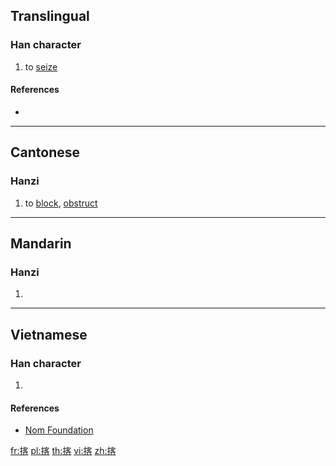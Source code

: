 ==Translingual==

===Han character===
{{Han char|rn=64|rad=手|as=09|sn=12|four=|canj=QJHR|ids=⿰扌客}}

# to [[seize]]

====References====
* {{Han ref|kx=0443.090|dkj=12367|dj=0794.090|hdz=31924.100|uh=63E2|ud=25570}}

----

==Cantonese==

===Hanzi===
{{yue-hanzi|jyut=[[kak1]]|y=kak1}}

# to [[block]], [[obstruct]]

----

==Mandarin==

===Hanzi===
{{cmn-hanzi|pin=[[ké]] ([[ke2]])|wg=k'o<sup>2</sup>}}

# {{defn|lang=cmn|sort=手09}}

----

==Vietnamese==

===Han character===
{{vi-hantu|rs=手09|khách}}

# {{defn|lang=vi|sort=手09}}

====References====
* [http://nomfoundation.org/common/nom_details.php?codepoint=63e2 Nom Foundation]

[[fr:揢]]
[[pl:揢]]
[[th:揢]]
[[vi:揢]]
[[zh:揢]]